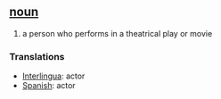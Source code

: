 == [[noun]] ==
# a person who performs in a theatrical play or movie

=== Translations ===
*[[Interlingua]]: actor
*[[Spanish]]: actor